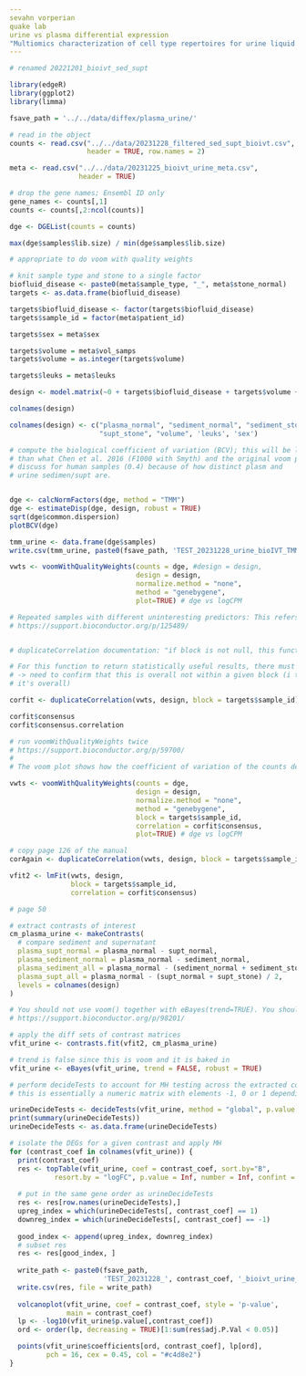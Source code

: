 ```yaml
---
sevahn vorperian
quake lab
urine vs plasma differential expression
"Multiomics characterization of cell type repertoires for urine liquid biopsies"
---
```



```r
# renamed 20221201_bioivt_sed_supt

library(edgeR)
library(ggplot2)
library(limma)

```

```r
fsave_path = '../../data/diffex/plasma_urine/'
```


```r
# read in the object
counts <- read.csv("../../data/20231228_filtered_sed_supt_bioivt.csv",
                   header = TRUE, row.names = 2)

meta <- read.csv("../../data/20231225_bioivt_urine_meta.csv",
                 header = TRUE)

# drop the gene names; Ensembl ID only
gene_names <- counts[,1]
counts <- counts[,2:ncol(counts)]
```

```r
dge <- DGEList(counts = counts)

max(dge$samples$lib.size) / min(dge$samples$lib.size)

# appropriate to do voom with quality weights
```

```r
# knit sample type and stone to a single factor
biofluid_disease <- paste0(meta$sample_type, "_", meta$stone_normal)
targets <- as.data.frame(biofluid_disease)

targets$biofluid_disease <- factor(targets$biofluid_disease)
targets$sample_id = factor(meta$patient_id)

targets$sex = meta$sex

targets$volume = meta$vol_samps
targets$volume = as.integer(targets$volume)

targets$leuks = meta$leuks

design <- model.matrix(~0 + targets$biofluid_disease + targets$volume + targets$leuks + targets$sex)
```

```r
colnames(design)
```


```r
colnames(design) <- c("plasma_normal", "sediment_normal", "sediment_stone", "supt_normal",
                      "supt_stone", "volume", 'leuks', 'sex')
```

```r
# compute the biological coefficient of variation (BCV); this will be larger
# than what Chen et al. 2016 (F1000 with Smyth) and the original voom paper 
# discuss for human samples (0.4) because of how distinct plasm and
# urine sedimen/supt are.


dge <- calcNormFactors(dge, method = "TMM")
dge <- estimateDisp(dge, design, robust = TRUE)
sqrt(dge$common.dispersion) 
plotBCV(dge)
```


```r
tmm_urine <- data.frame(dge$samples)
write.csv(tmm_urine, paste0(fsave_path, 'TEST_20231228_urine_bioIVT_TMM.csv'))
```


```r
vwts <- voomWithQualityWeights(counts = dge, #design = design,
                               design = design,
                               normalize.method = "none",
                               method = "genebygene",
                               plot=TRUE) # dge vs logCPM
```


```r
# Repeated samples with different uninteresting predictors: This refers to situations where repeated samples do not have the same set of predictors in the design matrix, e.g., because some repeated samples were processed in a different batch. If the repeated samples for each blocking level have the same pattern of values for those predictors (e.g., each blocking level has one repeated sample in each of three batches), summation is still possible. However, in general, this is not the case and then duplicateCorrelation must be used.
# https://support.bioconductor.org/p/125489/


# duplicateCorrelation documentation: "if block is not null, this function estimates the correlation between repeated observations on the blocking variable. typicallly the blocks are biological replicates and repeated observations on the same block may be correlated... the function also returns a consensus correlation, which is a robust average of the individual correlations, intended for input to the functions such as lmFit or voom.."

# For this function to return statistically useful results, there must be at least two more arrays than the number of coefficients to be estimated, i.e., two more than the column rank of design.
# -> need to confirm that this is overall not within a given block (i think
# it's overall)

corfit <- duplicateCorrelation(vwts, design, block = targets$sample_id)
```

```r
corfit$consensus
corfit$consensus.correlation
```

```r
# run voomWithQualityWeights twice 
# https://support.bioconductor.org/p/59700/
# 
# The voom plot shows how the coefficient of variation of the counts depends on the count size. To understand more, read the article that Benjamin Rodriguez links to. The meaning of the plot was discussed at length in that article.

vwts <- voomWithQualityWeights(counts = dge,
                               design = design,
                               normalize.method = "none",
                               method = "genebygene",
                               block = targets$sample_id,
                               correlation = corfit$consensus,
                               plot=TRUE) # dge vs logCPM
```

```r
# copy page 126 of the manual
corAgain <- duplicateCorrelation(vwts, design, block = targets$sample_id) 
```


```r
vfit2 <- lmFit(vwts, design,
               block = targets$sample_id,
               correlation = corfit$consensus)
```


```r
# page 50

# extract contrasts of interest
cm_plasma_urine <- makeContrasts(
  # compare sediment and supernatant
  plasma_supt_normal = plasma_normal - supt_normal,
  plasma_sediment_normal = plasma_normal - sediment_normal,
  plasma_sediment_all = plasma_normal - (sediment_normal + sediment_stone) / 2,
  plasma_supt_all = plasma_normal - (supt_normal + supt_stone) / 2,
  levels = colnames(design)
)
```




```r
# You should not use voom() together with eBayes(trend=TRUE). You should use one or the other, but not both (as explained in Chapter 15 of the limma User's Guide).
# https://support.bioconductor.org/p/98201/

# apply the diff sets of contrast matrices
vfit_urine <- contrasts.fit(vfit2, cm_plasma_urine)

# trend is false since this is voom and it is baked in
vfit_urine <- eBayes(vfit_urine, trend = FALSE, robust = TRUE) 
```


```r
# perform decideTests to account for MH testing across the extracted contrasts
# this is essentially a numeric matrix with elements -1, 0 or 1 depending on whether each t-statistic is classified as significantly negative, not significant or significantly positive respectively

urineDecideTests <- decideTests(vfit_urine, method = "global", p.value = 0.05)
print(summary(urineDecideTests))
urineDecideTests <- as.data.frame(urineDecideTests)
```


```r

# isolate the DEGs for a given contrast and apply MH 
for (contrast_coef in colnames(vfit_urine)) {
  print(contrast_coef)
  res <- topTable(vfit_urine, coef = contrast_coef, sort.by="B",
           resort.by = "logFC", p.value = Inf, number = Inf, confint = TRUE)
  
  # put in the same gene order as urineDecideTests
  res <- res[row.names(urineDecideTests),]
  upreg_index = which(urineDecideTests[, contrast_coef] == 1)
  downreg_index = which(urineDecideTests[, contrast_coef] == -1)
  
  good_index <- append(upreg_index, downreg_index)
  # subset res
  res <- res[good_index, ]
  
  write_path <- paste0(fsave_path,
                       'TEST_20231228_', contrast_coef, '_bioivt_urine_deg.csv')
  write.csv(res, file = write_path)
  
  volcanoplot(vfit_urine, coef = contrast_coef, style = 'p-value',
              main = contrast_coef)
  lp <- -log10(vfit_urine$p.value[,contrast_coef])
  ord <- order(lp, decreasing = TRUE)[1:sum(res$adj.P.Val < 0.05)]

  points(vfit_urine$coefficients[ord, contrast_coef], lp[ord], 
         pch = 16, cex = 0.45, col = "#c4d8e2")
}

```

